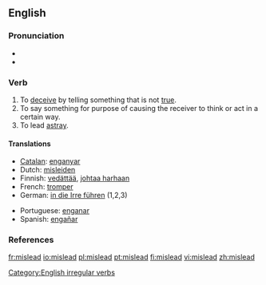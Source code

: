==English==

===Pronunciation===
*{{IPA|/'mɪsliːd/}}
*{{audio|en-us-mislead.ogg|Audio (US)}}

===Verb===
{{en-verb|misleads|misleading|misled}}

# To [[deceive]] by telling something that is not [[true]].
# To say something for purpose of causing the receiver to think or act in a certain way.
# To lead [[astray]].

====Translations====
{{top}}
*[[Catalan]]: [[enganyar]]
*Dutch: [[misleiden]]
*Finnish: [[vedättää]], [[johtaa harhaan]]
*French: [[tromper]]
*German: [[in die Irre führen]] (1,2,3)
{{mid}}
*Portuguese: [[enganar]]
*Spanish: [[engañar]]
{{bottom}}

===References===
{{R:Century 1911}}
{{R:Webster 1913}}

[[Category:English irregular verbs]]

[[fr:mislead]]
[[io:mislead]]
[[pl:mislead]]
[[pt:mislead]]
[[fi:mislead]]
[[vi:mislead]]
[[zh:mislead]]